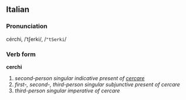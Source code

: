 ==Italian==
===Pronunciation===
cérchi, /ˈtʃerki/, /<tt>"tSerki</tt>/
===Verb form===
'''cerchi'''

# ''second-person singular indicative present of [[cercare]]''
# ''first-, second-, third-person singular subjunctive present of cercare''
# ''third-person singular imperative of cercare''